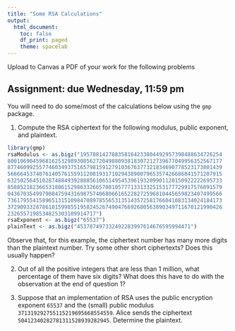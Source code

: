```yaml
---
title: "Some RSA Calculations"
output:
  html_document:
    toc: false
    df_print: paged
    theme: spacelab
---
```


Upload to Canvas a PDF of your work for the following problems

## Assignment: due Wednesday, 11:59 pm

You will need to do some/most of the calculations below using the `gmp` package.

1. Compute the RSA ciphertext for the following modulus, public exponent, and plaintext.

```r
library(gmp)
rsaModulus <- as.bigz("195788142788358164233804492957398488634726254
80010690459681625329893085627204988093818307212739677049956352567177
87746099255774603493751657981591279103676377321834690778523173801439
56666453740761405761559112081931710294389007965357426686841571207915
63250256451028748849392888561065149545396193209901120150922222695733
85885218236653180615298633266570810577713313325153177729917576091579
04367035499790847594316987574068066165228272596810445659823407499566
73617955415896513151098470897855653135143572581766041083134024184173
37290933287861015998551958245267490476692680563890349711670121990426
2326557198534825303109914717")
rsaExponent <- as.bigz("65537")
plainText <- as.bigz("453787497332492283997614676595994471")
```

Observe that, for this example, the ciphertext number has many more digits than the plaintext number. Try some other short ciphertexts? Does this usually happen?

2. Out of all the positive integers that are less than 1 million, what percentage of them have six digits? What does this have to do with the observation at the end of question 1?

3. Suppose that an implementation of RSA uses the public encryption exponent `65537` and the (small) public modulus `371319292755115219695668554559`. Alice sends the ciphertext `50412340282781311528939282945`. Determine the plaintext.



